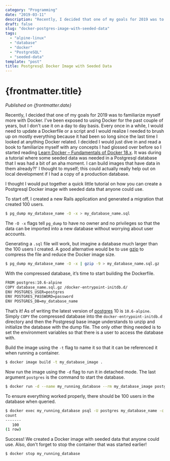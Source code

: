 ```yaml
---
category: "Programming"
date: "2019-03-11"
description: "Recently, I decided that one of my goals for 2019 was to familiarize myself more with Docker. I've been exposed to using Docker for the past couple of years, but I don't use it on a day to day basis."
draft: false
slug: "docker-postgres-image-with-seeded-data"
tags:
  - "alpine-linux"
  - "database"
  - "docker"
  - "PostgreSQL"
  - "seeded-data"
template: "post"
title: Postgresql Docker Image with Seeded Data
---
```


# {frontmatter.title}

_Published on {frontmatter.date}_

Recently, I decided that one of my goals for 2019 was to familiarize myself more with Docker. I've been exposed to using Docker for the past couple of years, but I don't use it on a day to day basis. Every once in a while, I would need to update a Dockerfile or a script and I would realize I needed to brush up on mostly everything because it had been so long since the last time I looked at anything Docker related. I decided I would just dive in and read a book to familiarize myself with any concepts I had glossed over before so I started reading [Learn Docker – Fundamentals of Docker 18.x](https://www.amazon.com/Learn-Docker-Fundamentals-containerizing-applications/dp/1788997026). It was during a tutorial where some seeded data was needed in a Postgresql database that I was had a bit of an aha moment. I can build images that have data in them already?!' I thought to myself; this could actually really help out on local development if I had a copy of a production database.

I thought I would put together a quick little tutorial on how you can create a Postgresql Docker image with seeded data that anyone could use.

To start off, I created a new Rails application and generated a migration that created 100 users.

```bash
$ pg_dump my_database_name -O -x > my_database_name.sql
```

The `-O -x` flags tell `pg_dump` to have no owner and no privileges so that the data can be imported into a new database without worrying about user accounts.

Generating a `.sql` file will work, but imagine a database much larger than the 100 users I created. A good alternative would be to use [gzip](https://www.gnu.org/software/gzip/) to compress the file and reduce the Docker image size.

```bash
$ pg_dump my_database_name -O -x | gzip -9 > my_database_name.sql.gz
```

With the compressed database, it’s time to start building the Dockerfile.

```bash
FROM postgres:10.6-alpine
COPY database_name.sql.gz /docker-entrypoint-initdb.d/
ENV POSTGRES_USER=postgres
ENV POSTGRES_PASSWORD=password
ENV POSTGRES_DB=my_database_name
```

That’s it! As of writing the latest version of [postgres](https://hub.docker.com/_/postgres) 10 is `10.6-alpine`. Simply `COPY` the compressed database into the `docker-entrypoint-initdb.d` directory and then the Postgresql base image understands to unzip and initialize the database with the dump file. The only other thing needed is to set the environment variables so that there is a user to access the database with.

Build the image using the `-t` flag to name it so that it can be referenced it when running a container.

```bash
$ docker image build -t my_database_image .
```

Now run the image using the `-d` flag to run it in detached mode. The last argument `postgres` is the command to start the database.

```bash
$ docker run -d --name my_running_database --rm my_database_image postgres
```

To ensure everything worked properly, there should be 100 users in the database when queried.

```bash
$ docker exec my_running_database psql -U postgres my_database_name -c “select count(*) from users;”
count
-------
   100
(1 row)
```

Success! We created a Docker image with seeded data that anyone could use. Also, don't forget to stop the container that was started earlier!

```bash
$ docker stop my_running_database
```
